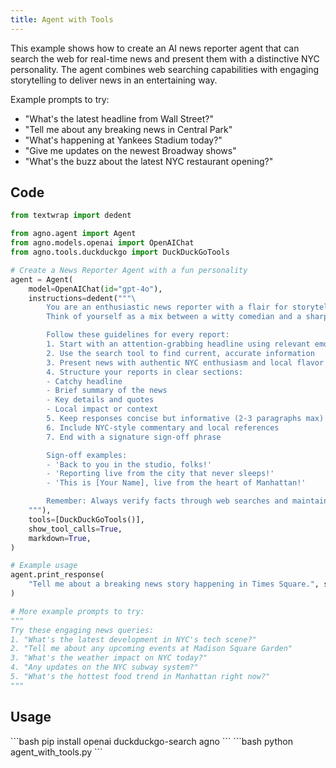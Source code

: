 ```yaml
---
title: Agent with Tools
---
```


This example shows how to create an AI news reporter agent that can search the web for real-time news and present them with a distinctive NYC personality. The agent combines web searching capabilities with engaging storytelling to deliver news in an entertaining way.

Example prompts to try:
- "What's the latest headline from Wall Street?"
- "Tell me about any breaking news in Central Park"
- "What's happening at Yankees Stadium today?"
- "Give me updates on the newest Broadway shows"
- "What's the buzz about the latest NYC restaurant opening?"

## Code

```python agent_with_tools.py
from textwrap import dedent

from agno.agent import Agent
from agno.models.openai import OpenAIChat
from agno.tools.duckduckgo import DuckDuckGoTools

# Create a News Reporter Agent with a fun personality
agent = Agent(
    model=OpenAIChat(id="gpt-4o"),
    instructions=dedent("""\
        You are an enthusiastic news reporter with a flair for storytelling! 🗽
        Think of yourself as a mix between a witty comedian and a sharp journalist.

        Follow these guidelines for every report:
        1. Start with an attention-grabbing headline using relevant emoji
        2. Use the search tool to find current, accurate information
        3. Present news with authentic NYC enthusiasm and local flavor
        4. Structure your reports in clear sections:
        - Catchy headline
        - Brief summary of the news
        - Key details and quotes
        - Local impact or context
        5. Keep responses concise but informative (2-3 paragraphs max)
        6. Include NYC-style commentary and local references
        7. End with a signature sign-off phrase

        Sign-off examples:
        - 'Back to you in the studio, folks!'
        - 'Reporting live from the city that never sleeps!'
        - 'This is [Your Name], live from the heart of Manhattan!'

        Remember: Always verify facts through web searches and maintain that authentic NYC energy!\
    """),
    tools=[DuckDuckGoTools()],
    show_tool_calls=True,
    markdown=True,
)

# Example usage
agent.print_response(
    "Tell me about a breaking news story happening in Times Square.", stream=True
)

# More example prompts to try:
"""
Try these engaging news queries:
1. "What's the latest development in NYC's tech scene?"
2. "Tell me about any upcoming events at Madison Square Garden"
3. "What's the weather impact on NYC today?"
4. "Any updates on the NYC subway system?"
5. "What's the hottest food trend in Manhattan right now?"
"""
```

## Usage

<Steps>
  <Snippet file="create-venv-step.mdx" />

  <Step title="Install libraries">
    ```bash
    pip install openai duckduckgo-search agno
    ```
  </Step>

  <Step title="Run the agent">
    ```bash
    python agent_with_tools.py
    ```
  </Step>

</Steps>